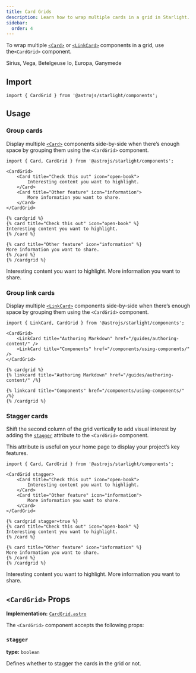```yaml
---
title: Card Grids
description: Learn how to wrap multiple cards in a grid in Starlight.
sidebar:
  order: 4
---
```



To wrap multiple [`<Card>`](/components/cards/) or [`<LinkCard>`](/components/link-cards/) components in a grid, use the`<CardGrid>` component.

<Preview>

<CardGrid slot="preview">
	<Card title="Stars" icon="star">
		Sirius, Vega, Betelgeuse
	</Card>
	<Card title="Moons" icon="moon">
		Io, Europa, Ganymede
	</Card>
</CardGrid>

</Preview>

## Import

```tsx
import { CardGrid } from '@astrojs/starlight/components';
```

## Usage

### Group cards

Display multiple [`<Card>`](/components/cards/) components side-by-side when there’s enough space by grouping them using the `<CardGrid>` component.

<Preview>

```mdx {3,10}
import { Card, CardGrid } from '@astrojs/starlight/components';

<CardGrid>
	<Card title="Check this out" icon="open-book">
		Interesting content you want to highlight.
	</Card>
	<Card title="Other feature" icon="information">
		More information you want to share.
	</Card>
</CardGrid>
```

<Fragment slot="markdoc">

```markdoc {1,9}
{% cardgrid %}
{% card title="Check this out" icon="open-book" %}
Interesting content you want to highlight.
{% /card %}

{% card title="Other feature" icon="information" %}
More information you want to share.
{% /card %}
{% /cardgrid %}
```

</Fragment>

<CardGrid slot="preview">
	<Card title="Check this out" icon="open-book">
		Interesting content you want to highlight.
	</Card>
	<Card title="Other feature" icon="information">
		More information you want to share.
	</Card>
</CardGrid>

</Preview>

### Group link cards

Display multiple [`<LinkCard>`](/components/link-cards/) components side-by-side when there’s enough space by grouping them using the `<CardGrid>` component.

<Preview>

```mdx {3,6}
import { LinkCard, CardGrid } from '@astrojs/starlight/components';

<CardGrid>
	<LinkCard title="Authoring Markdown" href="/guides/authoring-content/" />
	<LinkCard title="Components" href="/components/using-components/" />
</CardGrid>
```

<Fragment slot="markdoc">

```markdoc {1,5}
{% cardgrid %}
{% linkcard title="Authoring Markdown" href="/guides/authoring-content/" /%}

{% linkcard title="Components" href="/components/using-components/" /%}
{% /cardgrid %}
```

</Fragment>

<CardGrid slot="preview">
	<LinkCard title="Authoring Markdown" href="/guides/authoring-content/" />
	<LinkCard title="Components" href="/components/using-components/" />
</CardGrid>

</Preview>

### Stagger cards

Shift the second column of the grid vertically to add visual interest by adding the [`stagger`](#stagger) attribute to the `<CardGrid>` component.

This attribute is useful on your home page to display your project’s key features.

<Preview>

```mdx "stagger"
import { Card, CardGrid } from '@astrojs/starlight/components';

<CardGrid stagger>
	<Card title="Check this out" icon="open-book">
		Interesting content you want to highlight.
	</Card>
	<Card title="Other feature" icon="information">
		More information you want to share.
	</Card>
</CardGrid>
```

<Fragment slot="markdoc">

```markdoc "stagger=true"
{% cardgrid stagger=true %}
{% card title="Check this out" icon="open-book" %}
Interesting content you want to highlight.
{% /card %}

{% card title="Other feature" icon="information" %}
More information you want to share.
{% /card %}
{% /cardgrid %}
```

</Fragment>

<CardGrid slot="preview" stagger>
	<Card title="Check this out" icon="open-book">
		Interesting content you want to highlight.
	</Card>
	<Card title="Other feature" icon="information">
		More information you want to share.
	</Card>
</CardGrid>

</Preview>

## `<CardGrid>` Props

**Implementation:** [`CardGrid.astro`](https://github.com/withastro/starlight/blob/main/packages/starlight/user-components/CardGrid.astro)

The `<CardGrid>` component accepts the following props:

### `stagger`

**type:** `boolean`

Defines whether to stagger the cards in the grid or not.
